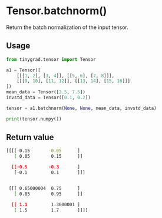 # Tensor.batchnorm()

Return the batch normalization of the input tensor.

## Usage
```python copy
from tinygrad.tensor import Tensor

a1 = Tensor([
    [[[1, 2], [3, 4]], [[5, 6], [7, 8]]],
    [[[9, 10], [11, 12]], [[13, 14], [15, 16]]]
])
mean_data = Tensor([2.5, 7.5])
invstd_data = Tensor([0.1, 0.2])

tensor = a1.batchnorm(None, None, mean_data, invstd_data)

print(tensor.numpy())
```

## Return value
```bash
[[[[-0.15       -0.05      ]
   [ 0.05        0.15      ]]

  [[-0.5        -0.3       ]
   [-0.1         0.1       ]]]


 [[[ 0.65000004  0.75      ]
   [ 0.85        0.95      ]]

  [[ 1.1         1.3000001 ]
   [ 1.5         1.7       ]]]]
```